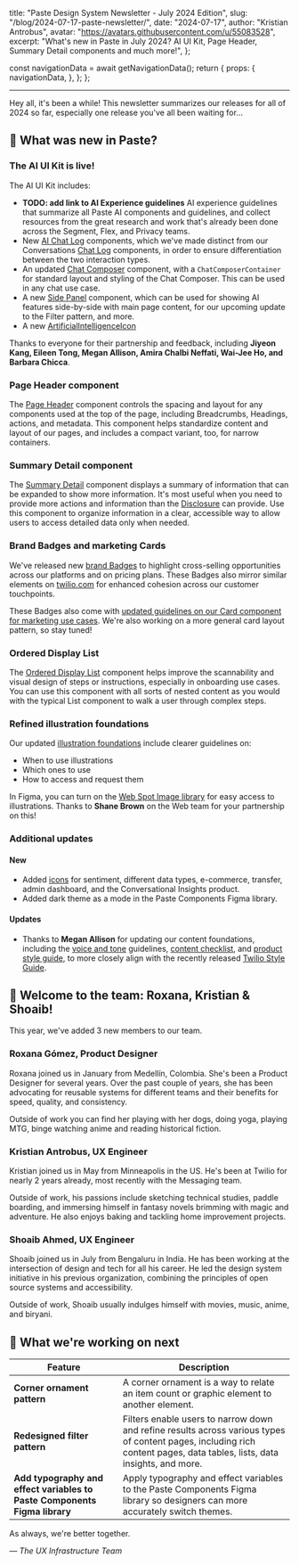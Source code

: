   title: "Paste Design System Newsletter - July 2024 Edition",
  slug: "/blog/2024-07-17-paste-newsletter/",
  date: "2024-07-17",
  author: "Kristian Antrobus",
  avatar: "https://avatars.githubusercontent.com/u/55083528",
  excerpt: "What's new in Paste in July 2024? AI UI Kit, Page Header, Summary Detail components and much more!",
};






  const navigationData = await getNavigationData();
  return {
    props: {
      navigationData,
    },
  };
};

<ArticleHeader
  title={meta.title}
  description={meta.description}
  date={meta.date}
  machineDate={meta.date}
  author={meta.author}
  avatar={meta.avatar}
/>

---

<contentwrapper>

<PageAside data={mdxHeadings} hideFeedback />

<ArticleContent>

Hey all, it's been a while! This newsletter summarizes our releases for all of 2024 so far, especially one release you've all been waiting for…

## 📣 What was new in Paste?

### The AI UI Kit is live!

<Box marginBottom="space60">
  <Box
    borderColor="colorBorderWeaker"
    borderStyle="solid"
    borderWidth="borderWidth10"
    borderRadius="borderRadius20"
    overflow="hidden"
  >
    <Box
      as={Image}
      maxWidth="100%"
      height="100%"
      src={AIUIKit}
      alt="Gif of AI UI Kit"
      style={{ objectFit: "contain" }}
    />
  </Box>
</Box>

The AI UI Kit includes:

- **TODO: add link to AI Experience guidelines** AI experience guidelines that summarize all Paste AI components and guidelines, and collect resources from the great research and work that's already been done across the Segment, Flex, and Privacy teams.
- New [AI Chat Log](/components/ai-chat-log) components, which we've made distinct from our Conversations [Chat Log](/components/chat-log) components, in order to ensure differentiation between the two interaction types.
- An updated [Chat Composer](/components/chat-composer) component, with a `ChatComposerContainer` for standard layout and styling of the Chat Composer. This can be used in any chat use case.
- A new [Side Panel](/components/side-panel) component, which can be used for showing AI features side-by-side with main page content, for our upcoming update to the Filter pattern, and more.
- A new [ArtificialIntelligenceIcon](/components/icon)

Thanks to everyone for their partnership and feedback, including **Jiyeon Kang, Eileen Tong, Megan Allison, Amira Chalbi Neffati, Wai-Jee Ho, and Barbara Chicca**.

### Page Header component

<Box width="100%" maxWidth="600px" display="block" margin="0 auto">
  <ResponsiveBorderedImage src={PageHeaderImg} alt="Preview of Page Header component" />
</Box>

The [Page Header](/components/page-header) component controls the spacing and layout for any components used at the top of the page, including Breadcrumbs, Headings, actions, and metadata. This component helps standardize content and layout of our pages, and includes a compact variant, too, for narrow containers.

### Summary Detail component

<Box width="100%" display="flex" justifyContent="center" marginBottom="space60">
  <Box
    maxWidth="600px"
    borderColor="colorBorderWeaker"
    borderStyle="solid"
    borderWidth="borderWidth10"
    borderRadius="borderRadius20"
    overflow="hidden"
  >
    <Box
      as={Image}
      maxWidth="400px"
      height="100%"
      src={SummaryDetail}
      alt="Gif of Summary Detail component"
      style={{ objectFit: "contain" }}
    />
  </Box>
</Box>

The [Summary Detail](/components/summary-detail) component displays a summary of information that can be expanded to show more information. It's most useful when you need to provide more actions and information than the [Disclosure](/components/disclosure) can provide. Use this component to organize information in a clear, accessible way to allow users to access detailed data only when needed.

### Brand Badges and marketing Cards

<Box maxWidth="600px" display="block" margin="0 auto">
  <ResponsiveImage src={MarketingCard} alt="Preview of Marketing Card" />
</Box>

We've released new [brand Badges](/components/badge#brand) to highlight cross-selling opportunities across our platforms and on pricing plans. These Badges also mirror similar elements on [twilio.com](http://twilio.com) for enhanced cohesion across our customer touchpoints.

These Badges also come with [updated guidelines on our Card component for marketing use cases](/components/card#marketing-card). We're also working on a more general card layout pattern, so stay tuned!

### Ordered Display List

<Box width="100%" maxWidth="600px" display="block" margin="0 auto">
  <ResponsiveBorderedImage src={OrderedDisplayList} alt="Preview of Ordered Display List" />
</Box>

The [Ordered Display List](/components/list#ordered-display-list) component helps improve the scannability and visual design of steps or instructions, especially in onboarding use cases. You can use this component with all sorts of nested content as you would with the typical List component to walk a user through complex steps.

### Refined illustration foundations

<Box width="100%" maxWidth="600px" display="block" margin="0 auto">
  <ResponsiveBorderedImage src={Illustrations} alt="Preview of illustration foundations" />
</Box>

Our updated [illustration foundations](/foundations/illustrations) include clearer guidelines on:

- When to use illustrations
- Which ones to use
- How to access and request them

In Figma, you can turn on the [Web Spot Image library](https://www.figma.com/file/tr1bGht8drBOMaeX5EpJ7m/Web-Spot-Image-Repository?type=design&node-id=2310-5106&mode=design) for easy access to illustrations. Thanks to **Shane Brown** on the Web team for your partnership on this!

### Additional updates

#### New

- Added [icons](/components/icon) for sentiment, different data types, e-commerce, transfer, admin dashboard, and the Conversational Insights product.
- Added dark theme as a mode in the Paste Components Figma library.

#### Updates

- Thanks to **Megan Allison** for updating our content foundations, including the [voice and tone](/foundations/content/voice-and-tone) guidelines, [content checklist](/foundations/content/content-checklist), and [product style guide](/foundations/content/product-style-guide), to more closely align with the recently released [Twilio Style Guide](https://library.twilio.com/guidelines/guide/1b8c14a4-287d-47a4-8ac6-1621bfe97a6d/page/34720f98-b7f8-4436-8e66-4f814801eec1).

## 👋 Welcome to the team: Roxana, Kristian & Shoaib!

This year, we've added 3 new members to our team.

### Roxana Gómez, Product Designer

<Box width="100%" maxWidth="200px" display="block" margin="0 auto">
  <ResponsiveBorderedImage src={RoxanaProfile} alt="Roxana Gómez" />
</Box>

Roxana joined us in January from Medellín, Colombia. She's been a Product Designer for several years. Over the past couple of years, she has been advocating for reusable systems for different teams and their benefits for speed, quality, and consistency.

Outside of work you can find her playing with her dogs, doing yoga, playing MTG, binge watching anime and reading historical fiction.

### Kristian Antrobus, UX Engineer

<Box width="100%" maxWidth="200px" display="block" margin="0 auto">
  <ResponsiveBorderedImage src={KristianProfile} alt="Kristian Antrobus"  />
</Box>

Kristian joined us in May from Minneapolis in the US. He's been at Twilio for nearly 2 years already, most recently with the Messaging team.

Outside of work, his passions include sketching technical studies, paddle boarding, and immersing himself in fantasy novels brimming with magic and adventure. He also enjoys baking and tackling home improvement projects.

### Shoaib Ahmed, UX Engineer

<Box width="100%" maxWidth="200px" display="block" margin="0 auto">
  <ResponsiveBorderedImage src={ShoaibProfile} alt="Shoaib Ahmed" />
</Box>

Shoaib joined us in July from Bengaluru in India. He has been working at the intersection of design and tech for all his career. He led the design system initiative in his previous organization, combining the principles of open source systems and accessibility.

Outside of work, Shoaib usually indulges himself with movies, music, anime, and biryani.

## 👀 What we're working on next

| Feature                                                                   | Description                                                                                                                                                              |
| ------------------------------------------------------------------------- | ------------------------------------------------------------------------------------------------------------------------------------------------------------------------ |
| **Corner ornament pattern**                                               | A corner ornament is a way to relate an item count or graphic element to another element.                                                                                |
| **Redesigned filter pattern**                                             | Filters enable users to narrow down and refine results across various types of content pages, including rich content pages, data tables, lists, data insights, and more. |
| **Add typography and effect variables to Paste Components Figma library** | Apply typography and effect variables to the Paste Components Figma library so designers can more accurately switch themes.                                              |

<Box marginBottom="space120" />

As always, we're better together.

<em>— The UX Infrastructure Team</em>

</ArticleContent>

</contentwrapper>

